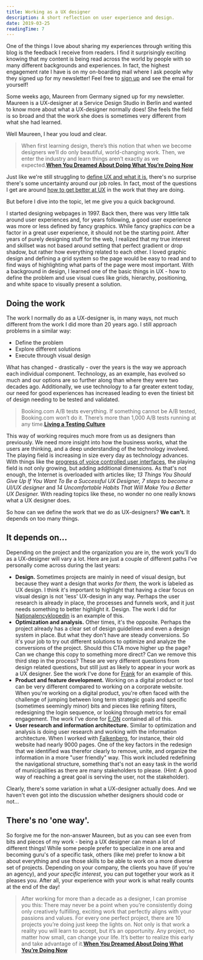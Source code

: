 ```yaml
---
title: Working as a UX designer
description: A short reflection on user experience and design.
date: 2019-03-25
readingTime: 7
---
```


One of the things I love about sharing my experiences through writing this blog is the feedback I receive from readers. I find it surprisingly exciting knowing that my content is being read across the world by people with so many different backgrounds and experiences. In fact, the highest engagement rate I have is on my on-boarding mail where I ask people why they signed up for my newsletter! Feel free to <a href="/newsletter">sign up</a> and see the email for yourself!

Some weeks ago, Maureen from Germany signed up for my newsletter. Maureen is a UX-designer at a Service Design Studio in Berlin and wanted to know more about what a UX-designer normally does! She feels the field is so broad and that the work she does is sometimes very different from what she had learned.  

Well Maureen, I hear you loud and clear.


>When first learning design, there’s this notion that when we become designers we’ll do only beautiful, world-changing work. Then, we enter the industry and learn things aren’t exactly as we expected.**<a href="https://www.vanschneider.com/dreamed-youre-now">When You Dreamed About Doing What You’re Doing Now</a>**

Just like we're still struggling to <a href="/whatsux/">define UX and what it is</a>, there's no surprise there's some uncertainty around our job roles. In fact, most of the questions I get are around <a href="/learn-ux/">how to get better at UX</a> in the work that they are doing.

But before I dive into the topic, let me give you a quick background.

I started designing webpages in 1997. Back then, there was very little talk around user experiences and, for years following, a good user experience was more or less defined by fancy graphics. While fancy graphics *can* be a factor in a great user experience, it should not be the starting point. After years of purely designing stuff for the web, I realized that my true interest and skillset was not based around setting that perfect gradient or drop shadow, but rather how everything related to each other. I loved graphic design and defining a grid system so the page would be easy to read and to find ways of highlighting what parts of the page were most important. With a background in design, I learned one of the basic things in UX - how to define the problem and use visual cues like grids, hierarchy, positioning, and white space to visually present a solution.

## Doing the work

The work I normally do as a UX-designer is, in many ways, not much different from the work I did more than 20 years ago. I still approach problems in a similar way:

- Define the problem
- Explore different solutions
- Execute through visual design

What has changed - drastically - over the years is the way we approach each individual component. Technology, as an example, has evolved so much and our options are so further along than where they were two decades ago. Additionally, we use technology to a far greater extent today, our need for good experiences has increased leading to even the tiniest bit of design needing to be tested and validated.

>Booking.com A/B tests everything. If something cannot be A/B tested, Booking.com won’t do it. There’s more than 1,000 A/B tests running at any time.**<a href="/abtests/">Living a Testing Culture</a>**

This way of working requires much more from us as designers than previously. We need more insight into how the business works, what the users are thinking, and a deep understanding of the technology involved. The playing field is increasing in size every day as technology advances. With things like the <a href="/future-ux-designer/">progress of voice controlled user interfaces</a>, the playing field is not only growing, but adding additional dimensions. As that's not enough, the Internet is overloaded with articles like; *13 Things You Should Give Up If You Want To Be a Successful UX Designer, 7 steps to become a UI/UX designer* and *14 Uncomfortable Habits That Will Make You a Better UX Designer.* With reading topics like these, no wonder no one really knows what a UX designer does.

So how can we define the work that we do as UX-designers? **We can't.** It depends on too many things.

## It depends on...

Depending on the project and the organization you are in, the work you'll do as a UX-designer will vary a lot. Here are just a couple of different paths I've personally come across during the last years:

- **Design.** Sometimes projects are mainly in need of visual design, but because they want a design that *works for them,* the work is labeled as UX design. I think it's important to highlight that having a clear focus on visual design is not 'less' UX-design in any way. Perhaps the user research is already in place, the processes and funnels work, and it just needs something to better highlight it. Design. The work I did for <a href="/case/ne/">Nationalencyklopedin</a> is an example of this.
- **Optimization and analysis.** Other times, it's the opposite. Perhaps the project already has a clear set of design guidelines and even a design system in place. But what they don't have are steady conversions. So it's your job to try out different solutions to optimize and analyze the conversions of the project. Should this CTA move higher up the page? Can we change this copy to something more direct? Can we remove this third step in the process? These are very different questions from design related questions, but still just as likely to appear in your work as a UX designer. See the work I've done for <a href="/case/frank/">Frank</a> for an example of this.
- **Product and feature development.** Working on a digital product or tool can be very different compared to working on a corporate website. When you're working on a digital product, you're often faced with the challenge of jumping between long term strategic goals and specific (sometimes seemingly minor) bits and pieces like refining filters, redesigning the login sequence, or looking through metrics for email engagement. The work I've done for <a href="/case/eon/">E.ON</a> contained all of this.
- **User research and information architecture.** Similar to optimization and analysis is doing user research and working with the information architecture. When I worked with <a href="/case/falkenberg-kommun/">Falkenberg</a>, for instance, their old website had nearly 9000 pages. One of the key factors in the redesign that we identified was therefor clearly to remove, unite, and organize the information in a more "user friendly" way. This work included redefining the navigational structure, something that's not an easy task in the world of municipalities as there are many stakeholders to please. (Hint: A good way of reaching a great goal is serving the user, not the stakeholder).

Clearly, there's some variation in what a UX-designer actually does. And we haven't even got into the discussion whether designers should code or not...

## There's no 'one way'.

So forgive me for the non-answer Maureen, but as you can see even from bits and pieces of my work - being a UX designer can mean a lot of different things! While some people prefer to specialize in one area and becoming guru's of a specific task, others (like me) prefer to know a bit about everything and use those skills to be able to work on a more diverse set of projects. Depending on your company, the clients you have (if you're an agency), and *your specific interest*, you can put together your work as it pleases you. After all, your experience with your work is what really counts at the end of the day!

> After working for more than a decade as a designer, I can promise you this: There may never be a point when you’re consistently doing only creatively fulfilling, exciting work that perfectly aligns with your passions and values. For every one perfect project, there are 10 projects you’re doing just keep the lights on. Not only is that work a reality you will learn to accept, but it’s an opportunity. Any project, no matter how small, can change your life. It’s better to realize this early and take advantage of it.**<a href="https://www.vanschneider.com/dreamed-youre-now">When You Dreamed About Doing What You’re Doing Now</a>**